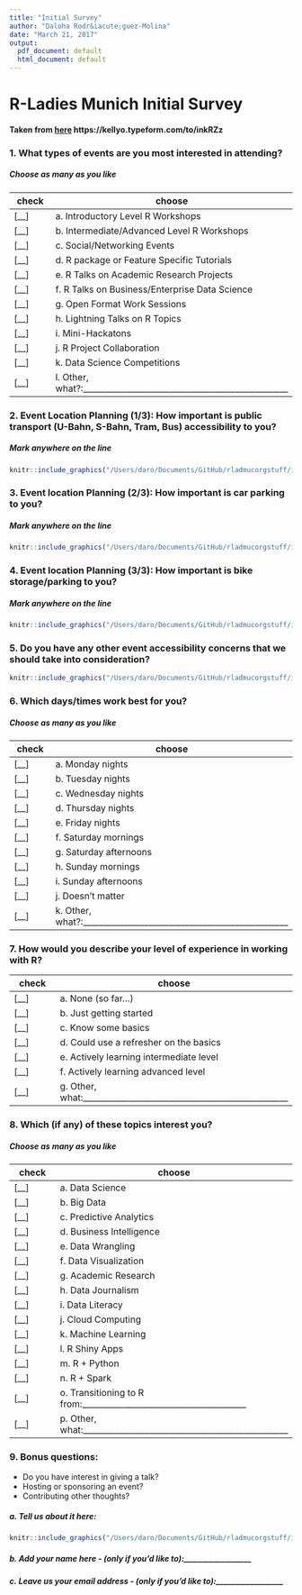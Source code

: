 ```yaml
---
title: "Initial Survey"
author: "Daloha Rodr&iacute;guez-Molina"
date: "March 21, 2017"
output:
  pdf_document: default
  html_document: default
---
```


# R-Ladies Munich Initial Survey
#### Taken from [here](https://kellyo.typeform.com/to/inkRZz) https://kellyo.typeform.com/to/inkRZz

### 1. What types of events are you most interested in attending?
##### Choose as many as you like
check   | choose
--------|-------
[__]    | a. Introductory Level R Workshops
[__]    | b. Intermediate/Advanced Level R Workshops
[__]    | c. Social/Networking Events
[__]    | d. R package or Feature Specific Tutorials
[__]    | e. R Talks on Academic Research Projects
[__]    | f. R Talks on Business/Enterprise Data Science
[__]    | g. Open Format Work Sessions
[__]    | h. Lightning Talks on R Topics
[__]    | i. Mini-Hackatons
[__]    | j. R Project Collaboration
[__]    | k. Data Science Competitions
[__]    | l. Other, what?:__________________________________________________

### 2. Event Location Planning (1/3): How important is public transport (U-Bahn, S-Bahn, Tram, Bus) accessibility to you?
##### Mark anywhere on the line
```r
knitr::include_graphics("/Users/daro/Documents/GitHub/rladmucorgstuff/images/VAS.001.jpg")
```

### 3. Event location Planning (2/3): How important is car parking to you?
##### Mark anywhere on the line
```r
knitr::include_graphics("/Users/daro/Documents/GitHub/rladmucorgstuff/images/VAS.001.jpg")
```

### 4. Event location Planning (3/3): How important is bike storage/parking to you?
##### Mark anywhere on the line
```r
knitr::include_graphics("/Users/daro/Documents/GitHub/rladmucorgstuff/images/VAS.001.jpg")
```

### 5. Do you have any other event accessibility concerns that we should take into consideration?
```r
knitr::include_graphics("/Users/daro/Documents/GitHub/rladmucorgstuff/images/blankSquare.001.jpg")
```

### 6. Which days/times work best for you?   
##### Choose as many as you like
check   | choose
--------|-------
[__]    | a. Monday nights
[__]    | b. Tuesday nights
[__]    | c. Wednesday nights
[__]    | d. Thursday nights
[__]    | e. Friday nights
[__]    | f. Saturday mornings
[__]    | g. Saturday afternoons
[__]    | h. Sunday mornings
[__]    | i. Sunday afternoons
[__]    | j. Doesn't matter
[__]    | k. Other, what?:__________________________________________________

### 7. How would you describe your level of experience in working with R?
check   | choose
--------|-------
[__]    | a. None (so far...)
[__]    | b. Just getting started
[__]    | c. Know some basics
[__]    | d. Could use a refresher on the basics
[__]    | e. Actively learning intermediate level
[__]    | f. Actively learning advanced level
[__]    | g. Other, what:__________________________________________________

### 8. Which (if any) of these topics interest you?
##### Choose as many as you like
check   | choose
--------|-------
[__]    | a. Data Science
[__]    | b. Big Data
[__]    | c. Predictive Analytics
[__]    | d. Business Intelligence
[__]    | e. Data Wrangling
[__]    | f. Data Visualization
[__]    | g. Academic Research
[__]    | h. Data Journalism
[__]    | i. Data Literacy
[__]    | j. Cloud Computing
[__]    | k. Machine Learning
[__]    | l. R Shiny Apps
[__]    | m. R + Python
[__]    | n. R + Spark
[__]    | o. Transitioning to R from:________________________________________
[__]    | p. Other, what:__________________________________________________

### 9. Bonus questions:
* Do you have interest in giving a talk?
* Hosting or sponsoring an event?
* Contributing other thoughts?

##### a. Tell us about it here:
```r
knitr::include_graphics("/Users/daro/Documents/GitHub/rladmucorgstuff/images/blankSquare.001.jpg")
```

##### b. Add your name here - (only if you'd like to):__________________

##### c. Leave us your email address - (only if you'd like to):__________________


